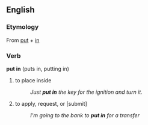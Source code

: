 ==English==

===Etymology===
From [[put]] + [[in]]

===Verb===
'''put in''' (puts in, putting in)

# to place inside
#: ''Just '''put in''' the key for the ignition and turn it.''
# to apply, request, or [submit]
#: ''I'm going to the bank to '''put in''' for a transfer''